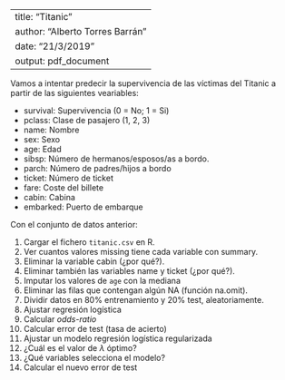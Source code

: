 ------
title: "Titanic"
author: "Alberto Torres Barrán"
date: "21/3/2019"
output: pdf_document
---

Vamos a intentar predecir la supervivencia de las víctimas del Titanic a partir de las siguientes veariables:

  * survival: Supervivencia (0 = No; 1 = Si)
  * pclass: Clase de pasajero (1, 2, 3)
  * name: Nombre
  * sex: Sexo
  * age: Edad
  * sibsp: Número de hermanos/esposos/as a bordo.
  * parch: Número de padres/hijos a bordo
  * ticket: Número de ticket
  * fare: Coste del billete
  * cabin: Cabina
  * embarked: Puerto de embarque

Con el conjunto de datos anterior:

1. Cargar el fichero `titanic.csv` en R.
2. Ver cuantos valores missing tiene cada variable con summary.
3. Eliminar la variable cabin (¿por qué?).
4. Eliminar también las variables name y ticket (¿por qué?).
5. Imputar los valores de `age` con la mediana
6. Eliminar las filas que contengan algún NA (función na.omit).
7. Dividir datos en 80% entrenamiento y 20% test, aleatoriamente.
8. Ajustar regresión logística
9. Calcular *odds-ratio*
10. Calcular error de test (tasa de acierto)
11. Ajustar un modelo regresión logística regularizada 
12. ¿Cuál es el valor de $\lambda$ óptimo?
13. ¿Qué variables selecciona el modelo?
14. Calcular el nuevo error de test

